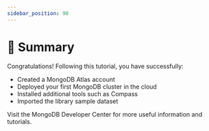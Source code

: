 ```yaml
---
sidebar_position: 90
---
```




# 🎯 Summary

Congratulations! Following this tutorial, you have successfully:
* Created a MongoDB Atlas account
* Deployed your first MongoDB cluster in the cloud
* Installed additional tools such as Compass
* Imported the library sample dataset

Visit the <Link to="https://mongodb.com/developer/">MongoDB Developer Center</Link> for more useful information and tutorials.
